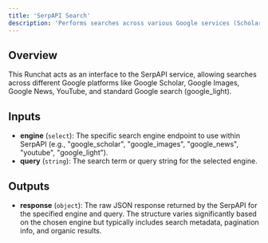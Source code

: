 ```yaml
---
title: 'SerpAPI Search'
description: 'Performs searches across various Google services (Scholar, Images, News, etc.) using SerpAPI.'
---
```


## Overview

This Runchat acts as an interface to the SerpAPI service, allowing searches across different Google platforms like Google Scholar, Google Images, Google News, YouTube, and standard Google search (google_light).

## Inputs

*   **engine** (`select`): The specific search engine endpoint to use within SerpAPI (e.g., "google_scholar", "google_images", "google_news", "youtube", "google_light").
*   **query** (`string`): The search term or query string for the selected engine.

## Outputs

*   **response** (`object`): The raw JSON response returned by the SerpAPI for the specified engine and query. The structure varies significantly based on the chosen engine but typically includes search metadata, pagination info, and organic results.